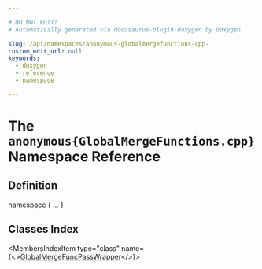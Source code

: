 ```yaml
---

# DO NOT EDIT!
# Automatically generated via docusaurus-plugin-doxygen by Doxygen.

slug: /api/namespaces/anonymous-globalmergefunctions-cpp-
custom_edit_url: null
keywords:
  - doxygen
  - reference
  - namespace

---
```





# The `anonymous{GlobalMergeFunctions.cpp}` Namespace Reference

<DoxygenPage pluginConfig={pluginConfig}>



## Definition

<CodeBlock>namespace &#123; ... &#125;</CodeBlock>

## Classes Index

<MembersIndex>

<MembersIndexItem
  type="class"
  name={<><a href="/docs/api/classes/anonymous-namespace-globalmergefunctions-cpp-/globalmergefuncpasswrapper">GlobalMergeFuncPassWrapper</a></>}>
</MembersIndexItem>

</MembersIndex>


</DoxygenPage>
